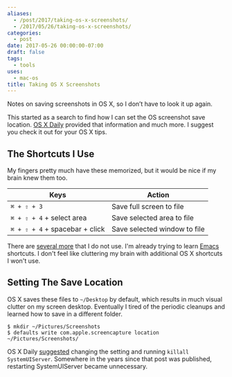 ```yaml
---
aliases:
  - /post/2017/taking-os-x-screenshots/
  - /2017/05/26/taking-os-x-screenshots/
categories:
  - post
date: 2017-05-26 00:00:00-07:00
draft: false
tags:
  - tools
uses:
  - mac-os
title: Taking OS X Screenshots
---
```


Notes on saving screenshots in OS X, so I don’t have to look it up again.

This started as a search to find how I can set the OS screenshot save location.
[OS X Daily](http://osxdaily.com/) provided that information and much more.
I suggest you check it out for your OS X tips.

## The Shortcuts I Use

My fingers pretty much have these memorized, but it would be nice if my brain knew them too.

| Keys                           | Action
| ------------------------------ | ------
| `⌘ + ⇧ + 3`                    | Save full screen to file
| `⌘ + ⇧ + 4` + select area      | Save selected area to file
| `⌘ + ⇧ + 4` + spacebar + click | Save selected window to file

[several more]: http://osxdaily.com/2010/06/09/screen-capture-in-mac-os-x/
[Emacs]: /tags/emacs/

There are [several more][] that I do not use.
I'm already trying to learn [Emacs][] shortcuts.
I don't feel like cluttering my brain with additional OS X shortcuts I won't use.

## Setting The Save Location

OS X saves these files to `~/Desktop` by default, which results in much visual clutter on my screen desktop.
Eventually I tired of the periodic cleanups and learned how to save in a different folder.

    $ mkdir ~/Pictures/Screenshots
    $ defaults write com.apple.screencapture location ~/Pictures/Screenshots/

[suggested]: http://osxdaily.com/2011/01/26/change-the-screenshot-save-file-location-in-mac-os-x/

OS X Daily [suggested][] changing the setting and running `killall SystemUIServer`.
Somewhere in the years since that post was published, restarting SystemUIServer became unnecessary.
